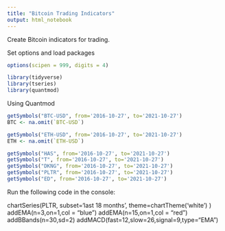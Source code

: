 ```yaml
---
title: "Bitcoin Trading Indicators"
output: html_notebook
---
```


Create Bitcoin indicators for trading.


Set options and load packages
```r
options(scipen = 999, digits = 4)

library(tidyverse)
library(tseries)
library(quantmod)
```



Using Quantmod

```r
getSymbols("BTC-USD", from='2016-10-27', to='2021-10-27')
BTC <- na.omit(`BTC-USD`)

getSymbols("ETH-USD", from='2016-10-27', to='2021-10-27')
ETH <- na.omit(`ETH-USD`)

getSymbols("HAS", from='2016-10-27', to='2021-10-27')
getSymbols("T", from='2016-10-27', to='2021-10-27')
getSymbols("DKNG", from='2016-10-27', to='2021-10-27')
getSymbols("PLTR", from='2016-10-27', to='2021-10-27')
getSymbols("ED", from='2016-10-27', to='2021-10-27')
```


Run the following code in the console:




chartSeries(PLTR,
            subset='last 18 months',
            theme=chartTheme('white')
            )
addEMA(n=3,on=1,col = "blue")
addEMA(n=15,on=1,col = "red")
addBBands(n=30,sd=2)
addMACD(fast=12,slow=26,signal=9,type="EMA")









